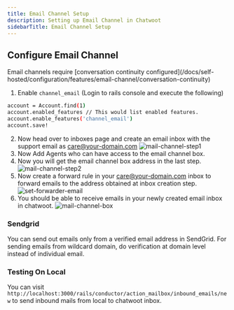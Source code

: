 ```yaml
---
title: Email Channel Setup
description: Setting up Email Channel in Chatwoot
sidebarTitle: Email Channel Setup
---
```


## Configure Email Channel

<Note>
Email channels require [conversation continuity configured](/docs/self-hosted/configuration/features/email-channel/conversation-continuity)
</Note>

1. Enable `channel_email` (Login to rails console and execute the following)

```bash
account = Account.find(1)
account.enabled_features // This would list enabled features.
account.enable_features('channel_email')
account.save!
```

2. Now head over to inboxes page and create an email inbox with the support email as care@your-domain.com
![mail-channel-step1](/self-hosted/images/mail-channel-step1.png)
3. Now Add Agents who can have access to the email channel box.
4. Now you will get the email channel box address in the last step.
![mail-channel-step2](/self-hosted/images/mail-channel-step2.png)
5. Now create a forward rule in your care@your-domain.com inbox to forward emails to the address obtained at inbox creation step.
![set-forwarder-email](/self-hosted/images/set-forwarder-email.png)
6. You should be able to receive emails in your newly created email inbox in chatwoot.
![mail-channel-box](/self-hosted/images/mail-channel-box.png)

### Sendgrid

You can send out emails only from a verified email address in SendGrid. For sending emails from wildcard domain, do verification at domain level instead of individual email.

### Testing On Local

You can visit `http://localhost:3000/rails/conductor/action_mailbox/inbound_emails/new` to send inbound mails from local to chatwoot inbox. 